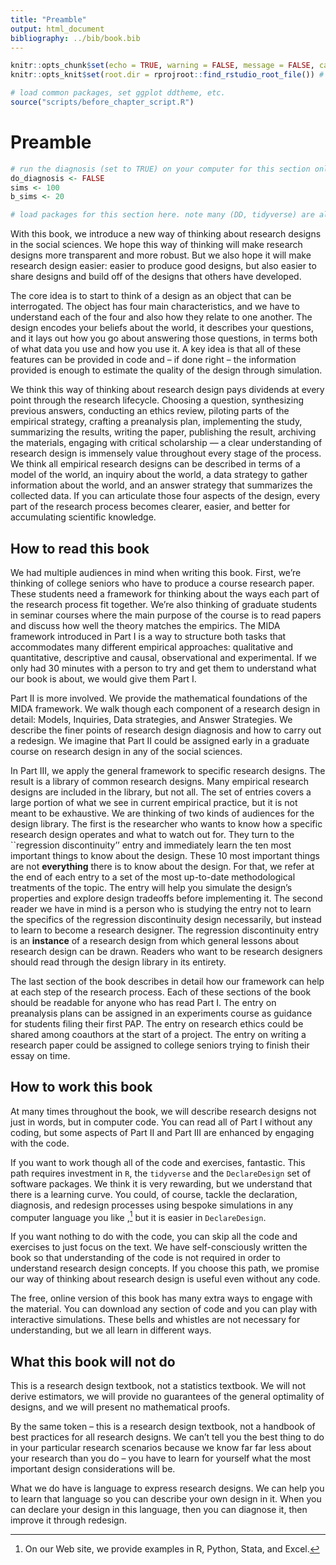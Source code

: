 ```yaml
---
title: "Preamble"
output: html_document
bibliography: ../bib/book.bib 
---
```


<!-- note do_bookdown is set in index.rmd, so we know if you're running just this .Rmd or compiling the book-->
```r
knitr::opts_chunk$set(echo = TRUE, warning = FALSE, message = FALSE, cache = FALSE)
knitr::opts_knit$set(root.dir = rprojroot::find_rstudio_root_file()) # files are all relative to RStudio project home
```

```r
# load common packages, set ggplot ddtheme, etc.
source("scripts/before_chapter_script.R")
```

<!-- start post here, do not edit above -->

# Preamble

<!-- make sure to rename the section title below -->

```r
# run the diagnosis (set to TRUE) on your computer for this section only before pushing to Github. no diagnosis will ever take place on github.
do_diagnosis <- FALSE
sims <- 100
b_sims <- 20
```

```r
# load packages for this section here. note many (DD, tidyverse) are already available, see scripts/package-list.R
```

<!-- How to use this book -->
<!-- Using code snippets (copy paste, download, etc.) -->

With this book, we introduce a new way of thinking about research designs in the social sciences. We hope this way of thinking will make research designs more transparent and more robust. But we also hope it will make research design easier: easier to produce good designs, but also easier to share designs and build off of the designs that others have developed.

The core idea is to start to think of a design as an object that can be interrogated. The object has four main characteristics, and we have to understand each of the four and also how they relate to one another. The design encodes your beliefs about the world, it describes your questions, and it lays out how you go about answering those questions, in terms both of what data you use and how you use it. A key idea is that all of these features can be provided in code and -- if done right -- the information provided is enough to estimate the quality of the design through simulation.

We think this way of thinking about research design pays dividends at every point through the research lifecycle. Choosing a question, synthesizing previous answers, conducting an ethics review, piloting parts of the empirical strategy, crafting a preanalysis plan, implementing the study, summarizing the results, writing the paper, publishing the result, archiving the materials, engaging with critical scholarship --- a clear understanding of research design is immensely value throughout every stage of the process. We think all empirical research designs can be described in terms of a model of the world, an inquiry about the world, a data strategy to gather information about the world, and an answer strategy that summarizes the collected data. If you can articulate those four aspects of the design, every part of the research process becomes clearer, easier, and better for accumulating scientific knowledge.

## How to read this book

We had multiple audiences in mind when writing this book. First, we're thinking of college seniors who have to produce a course research paper. These students need a framework for thinking about the ways each part of the research process fit together. We're also thinking of graduate students in seminar courses where the main purpose of the course is to read papers and discuss how well the theory matches the empirics. The MIDA framework introduced in Part I is a way to structure both tasks that accommodates many different empirical approaches: qualitative and quantitative, descriptive and causal, observational and experimental. If we only had 30 minutes with a person to try and get them to understand what our book is about, we would give them Part I.

Part II is more involved. We provide the mathematical foundations of the MIDA framework. We walk though each component of a research design in detail: Models, Inquiries, Data strategies, and Answer Strategies. We describe the finer points of research design diagnosis and how to carry out a redesign. We imagine that Part II could be assigned early in a graduate course on research design in any of the social sciences. 

In Part III, we apply the general framework to specific research designs. The result is a library of common research designs. Many empirical research designs are included in the library, but not all. The set of entries covers a large portion of what we see in current empirical practice, but it is not meant to be exhaustive. We are thinking of two kinds of audiences for the design library. The first is the researcher who wants to know how a specific research design operates and what to watch out for. They turn to the ``regression discontinuity'' entry and immediately learn the ten most important things to know about the design. These 10 most important things are not **everything** there is to know about the design. For that, we refer at the end of each entry to a set of the most up-to-date methodological treatments of the topic. The entry will help you simulate the design's properties and explore design tradeoffs before implementing it. The second reader we have in mind is a person who is studying the entry not to learn the specifics of the regression discontinuity design necessarily, but instead to learn to become a research designer. The regression discontinuity entry is an **instance** of a research design from which general lessons about research design can be drawn. Readers who want to be research designers should read through the design library in its entirety.

The last section of the book describes in detail how our framework can help at each step of the research process. Each of these sections of the book should be readable for anyone who has read Part I. The entry on preanalysis plans can be assigned in an experiments course as guidance for students filing their first PAP. The entry on research ethics could be shared among coauthors at the start of a project. The entry on writing a research paper could be assigned to college seniors trying to finish their essay on time. 

## How to **work** this book

At many times throughout the book, we will describe research designs not just in words, but in computer code. You can read all of Part I without any coding, but some aspects of Part II and Part III are enhanced by engaging with the code. 

If you want to work though all of the code and exercises, fantastic. This path requires investment in `R`, the `tidyverse` and the `DeclareDesign` set of software packages. We think it is very rewarding, but we understand that there is a learning curve. You could, of course, tackle the declaration, diagnosis, and redesign processes using bespoke simulations in any computer language you like ,^[On our Web site, we provide examples in R, Python, Stata, and Excel.] but it is easier in `DeclareDesign`.

If you want nothing to do with the code, you can skip all the code and exercises to just focus on the text. We have self-consciously written the book so that understanding of the code is not required in order to understand research design concepts. If you choose this path, we promise our way of thinking about research design is useful even without any code.

The free, online version of this book has many extra ways to engage with the material. You can download any section of code and you can play with interactive simulations. These bells and whistles are not necessary for understanding, but we all learn in different ways.

## What this book will not do

This is a research design textbook, not a statistics textbook. We will not derive estimators, we will provide no guarantees of the general optimality of designs, and we will present no mathematical proofs.

By the same token -- this is a research design textbook, not a handbook of best practices for all research designs. We can't tell you the best thing to do in your particular research scenarios because we know far far less about your research than you do -- you have to learn for yourself what the most important design considerations will be.

What we do have is language to express research designs. We can help you to learn that language so you can describe your own design in it. When you can declare your design in this language, then you can diagnose it, then improve it through redesign.

